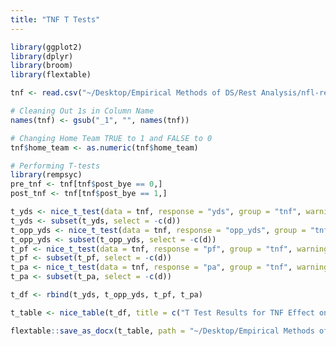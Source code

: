 ```yaml
---
title: "TNF T Tests"
---
```


```r
library(ggplot2)
library(dplyr)
library(broom)
library(flextable)

tnf <- read.csv("~/Desktop/Empirical Methods of DS/Rest Analysis/nfl-rest-scraper/tnf/data/separated/tnf_all.csv")

# Cleaning Out 1s in Column Name
names(tnf) <- gsub("_1", "", names(tnf))

# Changing Home Team TRUE to 1 and FALSE to 0 
tnf$home_team <- as.numeric(tnf$home_team)

# Performing T-tests
library(rempsyc)
pre_tnf <- tnf[tnf$post_bye == 0,]
post_tnf <- tnf[tnf$post_bye == 1,]

t_yds <- nice_t_test(data = tnf, response = "yds", group = "tnf", warning = FALSE, alternative = "less", paired = TRUE)
t_yds <- subset(t_yds, select = -c(d))
t_opp_yds <- nice_t_test(data = tnf, response = "opp_yds", group = "tnf", warning = FALSE, alternative = "greater", paired = TRUE)
t_opp_yds <- subset(t_opp_yds, select = -c(d))
t_pf <- nice_t_test(data = tnf, response = "pf", group = "tnf", warning = FALSE, alternative = "less", paired = TRUE)
t_pf <- subset(t_pf, select = -c(d))
t_pa <- nice_t_test(data = tnf, response = "pa", group = "tnf", warning = FALSE, alternative = "greater", paired = TRUE)
t_pa <- subset(t_pa, select = -c(d))

t_df <- rbind(t_yds, t_opp_yds, t_pf, t_pa)

t_table <- nice_table(t_df, title = c("T Test Results for TNF Effect on Performance Metrics",""))

flextable::save_as_docx(t_table, path = "~/Desktop/Empirical Methods of DS/Rest Analysis/Figures/t_table_tnf.docx")
```

